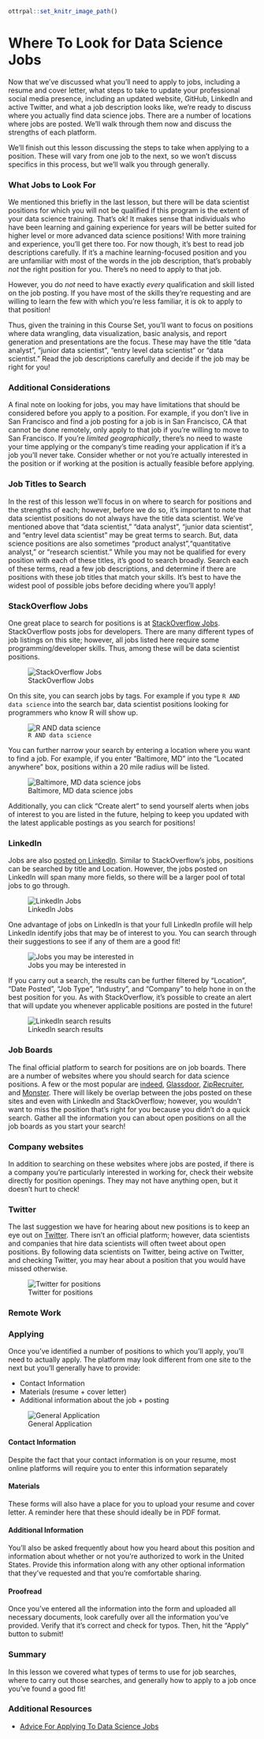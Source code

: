 ```r
ottrpal::set_knitr_image_path()
```
# Where To Look for Data Science Jobs

Now that we've discussed what you'll need to apply to jobs, including a resume and cover letter, what steps to take to update your professional social media presence, including an updated website, GitHub, LinkedIn and active Twitter, and what a job description looks like, we're ready to discuss where you actually find data science jobs. There are a number of locations where jobs are posted. We'll walk through them now and discuss the strengths of each platform.

We'll finish out this lesson discussing the steps to take when applying to a position. These will vary from one job to the next, so we won't discuss specifics in this process, but we'll walk you through generally.

### What Jobs to Look For

We mentioned this briefly in the last lesson, but there will be data scientist positions for which you will not be qualified if this program is the extent of your data science training. That's ok! It makes sense that individuals who have been learning and gaining experience for years will be better suited for higher level or more advanced data science positions! With more training and experience, you'll get there too. For now though, it's best to read job descriptions carefully. If it's a machine learning-focused position and you are unfamiliar with most of the words in the job description, that's probably *not* the right position for you. There's no need to apply to that job.

However, you do *not* need to have exactly *every* qualification and skill listed on the job posting. If you have most of the skills they're requesting and are willing to learn the few with which you're less familiar, it is ok to apply to that position!

Thus, given the training in this Course Set, you'll want to focus on positions where data wrangling, data visualization, basic analysis, and report generation and presentations are the focus. These may have the title "data analyst", "junior data scientist", "entry level data scientist" or "data scientist." Read the job descriptions carefully and decide if the job may be right for you!

### Additional Considerations

A final note on looking for jobs, you may have limitations that should be considered before you apply to a position. For example, if you don't live in San Francisco and find a job posting for a job is in San Francisco, CA that cannot be done remotely, only apply to that job if you're willing to move to San Francisco. If you're *limited geographically*, there's no need to waste your time applying or the company's time reading your application if it's a job you'll never take. Consider whether or not you're actually interested in the position or if working at the position is actually feasible before applying.

### Job Titles to Search

In the rest of this lesson we'll focus in on where to search for positions and the strengths of each; however, before we do so, it's important to note that data scientist positions do not always have the title data scientist. We've mentioned above that "data scientist," "data analyst", "junior data scientist", and "entry level data scientist" may be great terms to search. But, data science positions are also sometimes "product analyst","quantitative analyst," or  "research scientist." While you may not be qualified for every position with each of these titles, it's good to search broadly. Search each of these terms, read a few job descriptions, and determine if there are positions with these job titles that match your skills. It's best to have the widest pool of possible jobs before deciding where you'll apply!

### StackOverflow Jobs

One great place to search for positions is at [StackOverflow Jobs](https://stackoverflow.com/jobs). StackOverflow posts jobs for developers. There are many different types of job listings on this site; however, all jobs listed here require some programming/developer skills. Thus, among these will be data scientist positions.


![StackOverflow Jobs](https://docs.google.com/presentation/d/1bOnA2S_dXQypd4CaGeFux-yQLwS9EzY9fPOqutPZJQg/export/png?id=1bOnA2S_dXQypd4CaGeFux-yQLwS9EzY9fPOqutPZJQg&pageid=g3efad8d752_0_11)

On this site, you can search jobs by tags. For example if you type `R AND data science` into the search bar, data scientist positions looking for programmers who know R will show up.


![`R AND data science`](https://docs.google.com/presentation/d/1bOnA2S_dXQypd4CaGeFux-yQLwS9EzY9fPOqutPZJQg/export/png?id=1bOnA2S_dXQypd4CaGeFux-yQLwS9EzY9fPOqutPZJQg&pageid=g3efad8d752_0_0)

You can further narrow your search by entering a location where you want to find a job. For example, if you enter "Baltimore, MD" into the "Located anywhere" box, positions within a 20 mile radius will be listed.


![Baltimore, MD data science jobs](https://docs.google.com/presentation/d/1bOnA2S_dXQypd4CaGeFux-yQLwS9EzY9fPOqutPZJQg/export/png?id=1bOnA2S_dXQypd4CaGeFux-yQLwS9EzY9fPOqutPZJQg&pageid=g3efad8d752_0_6)

Additionally, you can click "Create alert" to send yourself alerts when jobs of interest to you are listed in the future, helping to keep you updated with the latest applicable postings as you search for positions!

### LinkedIn

Jobs are also [posted on LinkedIn](https://www.linkedin.com/jobs/). Similar to StackOverflow's jobs, positions can be searched by title and Location. However, the jobs posted on LinkedIn will span many more fields, so there will be a larger pool of total jobs to go through.


![LinkedIn Jobs](https://docs.google.com/presentation/d/1bOnA2S_dXQypd4CaGeFux-yQLwS9EzY9fPOqutPZJQg/export/png?id=1bOnA2S_dXQypd4CaGeFux-yQLwS9EzY9fPOqutPZJQg&pageid=g3efad8d752_0_17)

One advantage of jobs on LinkedIn is that your full LinkedIn profile will help LinkedIn identify jobs that may be of interest to you. You can search through their suggestions to see if any of them are a good fit!


![Jobs you may be interested in](https://docs.google.com/presentation/d/1bOnA2S_dXQypd4CaGeFux-yQLwS9EzY9fPOqutPZJQg/export/png?id=1bOnA2S_dXQypd4CaGeFux-yQLwS9EzY9fPOqutPZJQg&pageid=g3efad8d752_0_23)

If you carry out a search, the results can be further filtered by "Location", "Date Posted", "Job Type", "Industry", and "Company" to help hone in on the best position for you. As with StackOverflow, it's possible to create an alert that will update you whenever applicable positions are posted in the future!


![LinkedIn search results](https://docs.google.com/presentation/d/1bOnA2S_dXQypd4CaGeFux-yQLwS9EzY9fPOqutPZJQg/export/png?id=1bOnA2S_dXQypd4CaGeFux-yQLwS9EzY9fPOqutPZJQg&pageid=g3efad8d752_0_28)

### Job Boards

The final official platform to search for positions are on job boards. There are a number of websites where you should search for data science positions. A few or the most popular are [indeed](https://www.indeed.com/), [Glassdoor](https://www.glassdoor.com/index.htm), [ZipRecruiter](https://www.ziprecruiter.com/), and [Monster](https://www.monster.com/). There will likely be overlap between the jobs posted on these sites and even with LinkedIn and StackOverflow; however, you wouldn't want to miss the position that's right for you because you didn't do a quick search. Gather all the information you can about open positions on all the job boards as you start your search!

### Company websites

In addition to searching on these websites where jobs are posted, if there is a company you're particularly interested in working for, check their website directly for position openings. They may not have anything open, but it doesn't hurt to check!

### Twitter

The last suggestion we have for hearing about new positions is to keep an eye out on [Twitter](www.twitter.com). There isn't an official platform; however, data scientists and companies that hire data scientists will often tweet about open positions. By following data scientists on Twitter, being active on Twitter, and checking Twitter, you may hear about a position that you would have missed otherwise.


![Twitter for positions](https://docs.google.com/presentation/d/1bOnA2S_dXQypd4CaGeFux-yQLwS9EzY9fPOqutPZJQg/export/png?id=1bOnA2S_dXQypd4CaGeFux-yQLwS9EzY9fPOqutPZJQg&pageid=g3efad8d752_0_45)

### Remote Work

### Applying

Once you've identified a number of positions to which you'll apply, you'll need to actually apply. The platform may look different from one site to the next but you'll generally have to provide:

* Contact Information
* Materials (resume + cover letter)
* Additional information about the job + posting


![General Application](https://docs.google.com/presentation/d/1bOnA2S_dXQypd4CaGeFux-yQLwS9EzY9fPOqutPZJQg/export/png?id=1bOnA2S_dXQypd4CaGeFux-yQLwS9EzY9fPOqutPZJQg&pageid=g3efad8d752_0_51)

#### Contact Information

Despite the fact that your contact information is on your resume, most online platforms will require you to enter this information separately

#### Materials

These forms will also have a place for you to upload your resume and cover letter. A reminder here that these should ideally be in PDF format.

#### Additional Information

You'll also be asked frequently about how you heard about this position and information about whether or not you're authorized to work in the United States. Provide this information along with any other optional information that they've requested and that you're comfortable sharing.

#### Proofread

Once you've entered all the information into the form and uploaded all necessary documents, look carefully over all the information you've provided. Verify that it's correct and check for typos. Then, hit the "Apply" button to submit!


### Summary

In this lesson we covered what types of terms to use for job searches, where to carry out those searches, and generally how to apply to a job once you've found a good fit!

### Additional Resources

* [Advice For Applying To Data Science Jobs](http://hookedondata.org/Advice-for-Applying-to-Data-Science-Jobs/)
